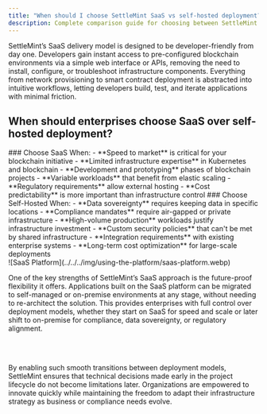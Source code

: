 ```yaml
---
title: "When should I choose SettleMint SaaS vs self-hosted deployment?"
description: Complete comparison guide for choosing between SettleMint SaaS and self-hosted deployment based on enterprise requirements, compliance needs, and cost considerations
---
```



SettleMint’s SaaS delivery model is designed to be developer-friendly from day
one. Developers gain instant access to pre-configured blockchain environments
via a simple web interface or APIs, removing the need to install, configure, or
troubleshoot infrastructure components. Everything from network provisioning to
smart contract deployment is abstracted into intuitive workflows, letting
developers build, test, and iterate applications with minimal friction.

## When should enterprises choose SaaS over self-hosted deployment?

<div className="grid grid-cols-1 md:grid-cols-2 gap-6 mb-8">
  <Card>
    ### Choose SaaS When:
    - **Speed to market** is critical for your blockchain initiative
    - **Limited infrastructure expertise** in Kubernetes and blockchain
    - **Development and prototyping** phases of blockchain projects
    - **Variable workloads** that benefit from elastic scaling
    - **Regulatory requirements** allow external hosting
    - **Cost predictability** is more important than infrastructure control
  </Card>

  <Card>
    ### Choose Self-Hosted When:
    - **Data sovereignty** requires keeping data in specific locations
    - **Compliance mandates** require air-gapped or private infrastructure
    - **High-volume production** workloads justify infrastructure investment
    - **Custom security policies** that can't be met by shared infrastructure
    - **Integration requirements** with existing enterprise systems
    - **Long-term cost optimization** for large-scale deployments
  </Card>
</div>

<div style={{ width: "60%", margin: "0 auto", textAlign: "center" }}>
  ![SaaS Platform](../../../img/using-the-platform/saas-platform.webp)
</div>

One of the key strengths of SettleMint’s SaaS approach is the future-proof
flexibility it offers. Applications built on the SaaS platform can be migrated
to self-managed or on-premise environments at any stage, without needing to
re-architect the solution. This provides enterprises with full control over
deployment models, whether they start on SaaS for speed and scale or later shift
to on-premise for compliance, data sovereignty, or regulatory alignment.

<br></br>

By enabling such smooth transitions between deployment models, SettleMint
ensures that technical decisions made early in the project lifecycle do not
become limitations later. Organizations are empowered to innovate quickly while
maintaining the freedom to adapt their infrastructure strategy as business or
compliance needs evolve.
